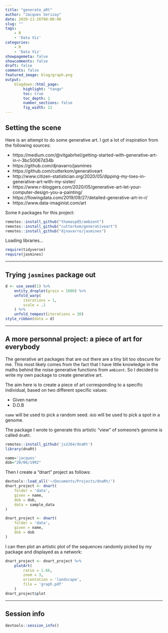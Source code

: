 ```yaml
---
title: "generate_aRt"
author: "Jacques Serizay"
date: 2020-11-26T00:00:00
slug: "" 
tags: 
    - R
    - 'Data Viz'
categories: 
    - R
    - 'Data Viz'
showpagemeta: false
showcomments: false
draft: false 
comments: false
featured_image: blog/graph.png
output: 
    blogdown::html_page:
        highlight: "tango" 
        toc: true
        toc_depth: 1
        number_sections: false
        fig_width: 12
---
```


## Setting the scene 

Here is an attempt to do some generative art. I got a lot of inspiration from the following sources:
 
- https://medium.com/@vitgabrhel/getting-started-with-generative-art-in-r-3bc50067d34b
- https://github.com/djnavarro/jasmines
- https://github.com/cutterkom/generativeart
- http://www.citizen-statistician.org/2020/05/dipping-my-toes-in-generative-art-with-my-sister/
- https://www.r-bloggers.com/2020/05/generative-art-let-your-computer-design-you-a-painting/
- https://flowingdata.com/2019/09/27/detailed-generative-art-in-r/
- https://www.data-imaginist.com/art

Some `R` packages for this project: 

```r
remotes::install_github("thomasp85/ambient")
remotes::install_github("cutterkom/generativeart")
remotes::install_github("djnavarro/jasmines")
```

Loading libraries... 

```r
require(tidyverse)
require(jasmines)
```

---

## Trying `jasmines` package out

```r
d <- use_seed(1) %>%
    entity_droplet(grain = 1000) %>% 
    unfold_warp(
        iterations = 1,
        scale = .1
    ) %>%
    unfold_tempest(iterations = 30)
style_ribbon(data = d)
```

---

## A more personnal project: a piece of art for everybody 

The generative art packages that are out there are a tiny bit too obscure for me. This most likely comes from the fact that I have little knowledge in the maths behind the noise generative functions from `ambient`. So I decided to write my own package to create generative art. 

The aim here is to create a piece of art corresponding to a specific individual, based on two different specific values: 

- Given name 
- D.O.B

`name` will be used to pick a random seed. `dob` will be used to pick a spot in a genome. 

The package I wrote to generate this artistic "view" of someone's genome is called `dnaRt`.

```r
remotes::install_github('js2264/dnaRt')
library(dnaRt)
```

```r
name='jacques'
dob="20/06/1992"
```

Then I create a "dnart" project as follows:

```r
devtools::load_all('~/Documents/Projects/dnaRt/')
dnart_project <- dnart(
	folder = 'data',
	given = name, 
	dob = dob, 
    data = sample_data
)
```

```r
dnart_project <- dnart(
	folder = 'data',
	given = name, 
	dob = dob
)
```

I can then plot an artistic plot of the sequences randomly picked by my package and displayed as a network: 

```r
dnart_project <- dnart_project %>% 
	plotArt(
		ratio = 1.66, 
		zoom = 3, 
		orientation = 'landscape', 
		file = 'graph.pdf'
	)
dnart_project$plot
```

---

## Session info 

```r
devtools::session_info()
```